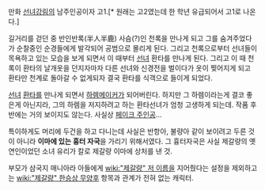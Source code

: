 만화 [[선녀강림]]의 남주인공이자 고1.[* 원래는 고2였는데 한 학년 유급되어서 고1로 나온다.] 

길거리를 걷던 중 반인반록(半人半鹿) 사슴(?)인 천록을 만나게 되고 그를 숨겨주었다가 순찰중인 순경들에게 발각되어 공범으로 몰리게 된다. 그리고 천록으로부터 선녀들이 목욕하고 있는 모습을 보게 되면서 이 때부터 [[선녀]] 환타를 만나게 된다. 그리고 이 때 천록이 환타의 날개옷을 던지자마자 다른 선녀와 신경전을 벌이다가 옷이 찢어지게 되고 환타만 천계로 돌아갈 수 없게되자 결국 환타를 식객으로 들이게 되었다.

[[선녀]] [[환타]]를 만나게 되면서 [[하렘]]메이커가 되어버린다. 하지만 그 하렘이라는게 결코 좋은게 아닌지라, 그의 하렘을 저지하려고 하는 환타선녀가 엄청 고생하게 되는데. 작품 후반에는 거의 보이지도 않는다. 사실상 [[페이크 주인공]]... 

특이하게도 머리에 두건을 하고 다니는데 사실은 반항아, 불량아 같이 보이려고 두른 것이 아니라 '''이마에 있는 흉터 자국'''을 가리기 위해서였다. 그 흉터자국은 사실 제갈량의 옛 연인이었던 소녀 유리가 칼로 제갈량 이마에 상처를 낸 것. 

부모가 삼국지 매니아라 아들에게 [[wiki:"제갈량" 저 이름]]을 지어줬다는 설정을 제외하고는 [[wiki:"제갈량" 한승상 무양후]] 항목과 관계가 전혀 없는 캐릭터.
